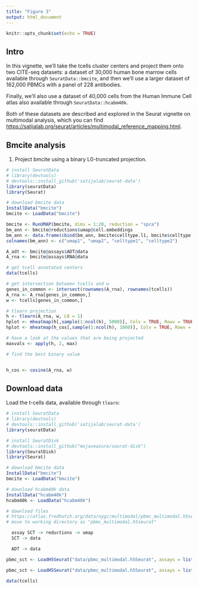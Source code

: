 ---
title: "Figure 3"
output: html_document
---

```{r setup, include=FALSE}
knitr::opts_chunk$set(echo = TRUE)
```

## Intro

In this vignette, we'll take the tcells cluster centers and project them onto two CITE-seq datasets: a dataset of 30,000 human bone marrow cells available through `SeuratData::bmcite`, and then we'll use a larger dataset of 162,000 PBMCs with a panel of 228 antibodies.

Finally, we'll also use a dataset of 40,000 cells from the Human Immune Cell atlas also available through `SeuratData::hcabm40k`.

Both of these datasets are described and explored in the Seurat vignette on multimodal analysis, which you can find [https://satijalab.org/seurat/articles/multimodal_reference_mapping.html](here).

## Bmcite analysis

1. Project bmcite using a binary L0-truncated projection.

```{r}
# install SeuratData
# library(devtools)
# devtools::install_github('satijalab/seurat-data')
library(seuratData)
library(Seurat)

# download bmcite data
InstallData("bmcite")
bmcite <- LoadData("bmcite")

bmcite <- RunUMAP(bmcite, dims = 1:20, reduction = "spca")
bm_ann <- bmcite@reductions$umap@cell.embeddings
bm_ann <- data.frame(cbind(bm_ann, bmcite$celltype.l1, bmcite$celltype.l2))
colnames(bm_ann) <- c("umap1", "umap2", "celltype1", "celltype2")

A_adt <- bmcite@assays$ADT@data
A_rna <- bmcite@assays$RNA@data

# get tcell annotated centers
data(tcells)

# get intersection between tcells and w
genes_in_common <- intersect(rownames(A_rna), rownames(tcells))
A_rna <- A_rna[genes_in_common,]
w <- tcells[genes_in_common,]

# tlearn projection
h <- tlearn(A_rna, w, L0 = 1)
hplot <- mheatmap(h[,sample(1:ncol(h), 5000)], Colv = TRUE, Rowv = TRUE)
hplot <- mheatmap(h_cos[,sample(1:ncol(h), 1000)], Colv = TRUE, Rowv = TRUE, show.rownames = TRUE, show.colnames = FALSE)

# have a look at the values that are being projected
maxvals <- apply(h, 2, max)

# find the best binary value


h_cos <- cosine(A_rna, w)

```

## Download data

Load the t-cells data, available through `tlearn`:

```{r}
# install SeuratData
# library(devtools)
# devtools::install_github('satijalab/seurat-data')
library(seuratData)

# install SeuratDisk
# devtools::install_github("mojaveazure/seurat-disk")
library(SeuratDisk)
library(Seurat)

# download bmcite data
InstallData("bmcite")
bmcite <- LoadData("bmcite")

# download hcabm40k data
InstallData("hcabm40k")
hcabm40k <- LoadData("hcabm40k")

# download files
# https://atlas.fredhutch.org/data/nygc/multimodal/pbmc_multimodal.h5seurat
# move to working directory as "pbmc_multimodal.h5seurat"

  assay SCT -> reductions -> umap
  SCT -> data

  ADT -> data

pbmc_sct <- LoadH5Seurat("data/pbmc_multimodal.h5Seurat", assays = list(SCT = c("data")))

pbmc_sct <- LoadH5Seurat("data/pbmc_multimodal.h5Seurat", assays = list(SCT = c("data")))

```

```{r}
data(tcells)
```